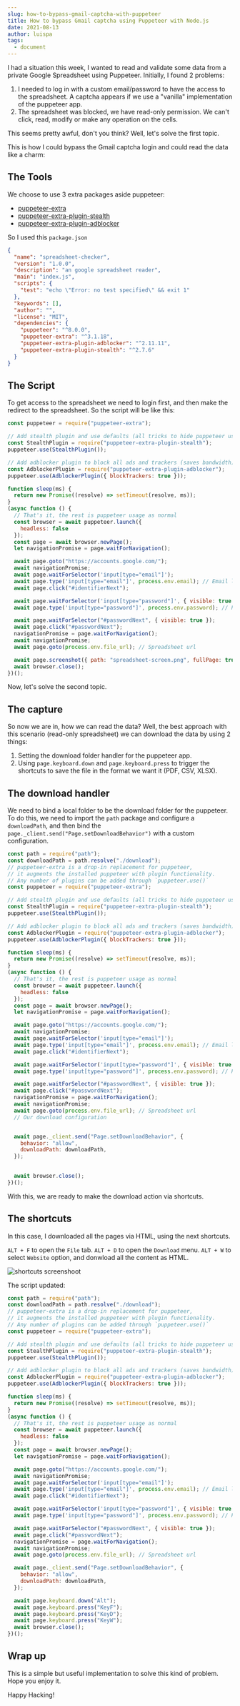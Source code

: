 ```yaml
---
slug: how-to-bypass-gmail-captcha-with-puppeteer
title: How to bypass Gmail captcha using Puppeteer with Node.js
date: 2021-08-13
author: luispa
tags:
  - document
---
```

I had a situation this week, I wanted to read and validate some data from a private Google Spreadsheet using Puppeteer. Initially, I found 2 problems:

1. I needed to log in with a custom email/password to have the access to the spreadsheet. A captcha appears if we use a "vanilla" implementation of the puppeteer app.
2. The spreadsheet was blocked, we have read-only permission. We can't click, read, modify or make any operation on the cells.

This seems pretty awful, don't you think? Well, let's solve the first topic.

This is how I could bypass the Gmail captcha login and could read the data like a charm:

## The Tools

We choose to use 3 extra packages aside puppeteer:

* [puppeteer-extra](https://www.npmjs.com/package/puppeteer-extra)
* [puppeteer-extra-plugin-stealth](https://www.npmjs.com/package/puppeteer-extra-plugin-stealth)
* [puppeteer-extra-plugin-adblocker](https://www.npmjs.com/package/puppeteer-extra-plugin-adblocker)

So I used this `package.json`

```json
{
  "name": "spreadsheet-checker",
  "version": "1.0.0",
  "description": "an google spreadsheet reader",
  "main": "index.js",
  "scripts": {
    "test": "echo \"Error: no test specified\" && exit 1"
  },
  "keywords": [],
  "author": "",
  "license": "MIT",
  "dependencies": {
    "puppeteer": "^8.0.0",
    "puppeteer-extra": "^3.1.18",
    "puppeteer-extra-plugin-adblocker": "^2.11.11",
    "puppeteer-extra-plugin-stealth": "^2.7.6"
  }
}
```

## The Script

To get access to the spreadsheet we need to login first, and then make the redirect to the spreadsheet. So the script will be like this:

```javascript
const puppeteer = require("puppeteer-extra");

// Add stealth plugin and use defaults (all tricks to hide puppeteer usage)
const StealthPlugin = require("puppeteer-extra-plugin-stealth");
puppeteer.use(StealthPlugin());

// Add adblocker plugin to block all ads and trackers (saves bandwidth)
const AdblockerPlugin = require("puppeteer-extra-plugin-adblocker");
puppeteer.use(AdblockerPlugin({ blockTrackers: true }));

function sleep(ms) {
  return new Promise((resolve) => setTimeout(resolve, ms));
}
(async function () {
  // That's it, the rest is puppeteer usage as normal 
  const browser = await puppeteer.launch({
    headless: false
  });
  const page = await browser.newPage();
  let navigationPromise = page.waitForNavigation();

  await page.goto("https://accounts.google.com/");
  await navigationPromise;
  await page.waitForSelector('input[type="email"]');
  await page.type('input[type="email"]', process.env.email); // Email login
  await page.click("#identifierNext");

  await page.waitForSelector('input[type="password"]', { visible: true });
  await page.type('input[type="password"]', process.env.password); // Password login

  await page.waitForSelector("#passwordNext", { visible: true });
  await page.click("#passwordNext");
  navigationPromise = page.waitForNavigation();
  await navigationPromise;
  await page.goto(process.env.file_url); // Spreadsheet url

  await page.screenshot({ path: "spreadsheet-screen.png", fullPage: true }); // We take a screenshot to have probe of the bypass
  await browser.close();
})();
```

Now, let's solve the second topic.

## The capture

So now we are in, how we can read the data? Well, the best approach with this scenario (read-only spreadsheet) we can download the data by using 2 things:

1. Setting the download folder handler for the puppeteer app.
2. Using `page.keyboard.down` and `page.keyboard.press` to trigger the shortcuts to save the file in the format we want it (PDF, CSV, XLSX).

## The download handler

We need to bind a local folder to be the download folder for the puppeteer. To do this, we need to import the `path` package and configure a `downloadPath`, and then bind the `page._client.send("Page.setDownloadBehavior")` with a custom configuration.

```javascript
const path = require("path");
const downloadPath = path.resolve("./download");
// puppeteer-extra is a drop-in replacement for puppeteer,
// it augments the installed puppeteer with plugin functionality.
// Any number of plugins can be added through `puppeteer.use()`
const puppeteer = require("puppeteer-extra");

// Add stealth plugin and use defaults (all tricks to hide puppeteer usage)
const StealthPlugin = require("puppeteer-extra-plugin-stealth");
puppeteer.use(StealthPlugin());

// Add adblocker plugin to block all ads and trackers (saves bandwidth)
const AdblockerPlugin = require("puppeteer-extra-plugin-adblocker");
puppeteer.use(AdblockerPlugin({ blockTrackers: true }));

function sleep(ms) {
  return new Promise((resolve) => setTimeout(resolve, ms));
}
(async function () {
  // That's it, the rest is puppeteer usage as normal 
  const browser = await puppeteer.launch({
    headless: false
  });
  const page = await browser.newPage();
  let navigationPromise = page.waitForNavigation();

  await page.goto("https://accounts.google.com/");
  await navigationPromise;
  await page.waitForSelector('input[type="email"]');
  await page.type('input[type="email"]', process.env.email); // Email login
  await page.click("#identifierNext");

  await page.waitForSelector('input[type="password"]', { visible: true });
  await page.type('input[type="password"]', process.env.password); // Password login

  await page.waitForSelector("#passwordNext", { visible: true });
  await page.click("#passwordNext");
  navigationPromise = page.waitForNavigation();
  await navigationPromise;
  await page.goto(process.env.file_url); // Spreadsheet url
  // Our download configuration


  await page._client.send("Page.setDownloadBehavior", {
    behavior: "allow",
    downloadPath: downloadPath,
  });

  
  await browser.close();
})();
``` 

With this, we are ready to make the download action via shortcuts.
 

## The shortcuts

In this case, I downloaded all the pages via HTML, using the next shortcuts.

`ALT + F` to open the `File` tab.
`ALT + D` to open the `Download` menu.
`ALT + W` to select `Website` option, and donwload all the content as HTML.

![shortcuts screenshoot](/images/screenshot-2021-08-13-211500.png "shortcut usage")

The script updated:

```javascript
const path = require("path");
const downloadPath = path.resolve("./download");
// puppeteer-extra is a drop-in replacement for puppeteer,
// it augments the installed puppeteer with plugin functionality.
// Any number of plugins can be added through `puppeteer.use()`
const puppeteer = require("puppeteer-extra");

// Add stealth plugin and use defaults (all tricks to hide puppeteer usage)
const StealthPlugin = require("puppeteer-extra-plugin-stealth");
puppeteer.use(StealthPlugin());

// Add adblocker plugin to block all ads and trackers (saves bandwidth)
const AdblockerPlugin = require("puppeteer-extra-plugin-adblocker");
puppeteer.use(AdblockerPlugin({ blockTrackers: true }));

function sleep(ms) {
  return new Promise((resolve) => setTimeout(resolve, ms));
}
(async function () {
  // That's it, the rest is puppeteer usage as normal 
  const browser = await puppeteer.launch({
    headless: false
  });
  const page = await browser.newPage();
  let navigationPromise = page.waitForNavigation();

  await page.goto("https://accounts.google.com/");
  await navigationPromise;
  await page.waitForSelector('input[type="email"]');
  await page.type('input[type="email"]', process.env.email); // Email login
  await page.click("#identifierNext");

  await page.waitForSelector('input[type="password"]', { visible: true });
  await page.type('input[type="password"]', process.env.password); // Password login

  await page.waitForSelector("#passwordNext", { visible: true });
  await page.click("#passwordNext");
  navigationPromise = page.waitForNavigation();
  await navigationPromise;
  await page.goto(process.env.file_url); // Spreadsheet url

  await page._client.send("Page.setDownloadBehavior", {
    behavior: "allow",
    downloadPath: downloadPath,
  });

  await page.keyboard.down("Alt");
  await page.keyboard.press("KeyF");
  await page.keyboard.press("KeyD");
  await page.keyboard.press("KeyW");
  await browser.close();
})();

```

## Wrap up

This is a simple but useful implementation to solve this kind of problem. Hope you enjoy it.

Happy Hacking!